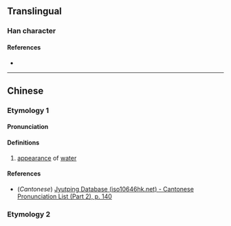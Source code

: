 {{character info}}
==Translingual==

===Han character===
{{Han char|rn=85|rad=水|as=08|sn=11|four=|canj=EBBE|ids=⿰氵受}}

====References====
* {{Han ref|kx=0627.350|dkj=17579|dj=1029.220|hdz=31655.010|uh=6DAD|ud=28077}}

----

==Chinese==
{{zh-forms}}

===Etymology 1===

====Pronunciation====
{{zh-pron
|m=shòu
|c=sau6
|mc=
|oc=
|ma=
|cat=n
}}

====Definitions====
{{zh-hanzi}}

# [[appearance]] of [[water]] <!-- 《玉篇》:水貌。-->

====References====
* (''Cantonese'') [http://www.iso10646hk.net/jp/document/download.jsp Jyutping Database (iso10646hk.net) - Cantonese Pronunciation List (Part 2), p. 140]

===Etymology 2===
{{zh-see|濤|a|[[large]] [[waves]]}}